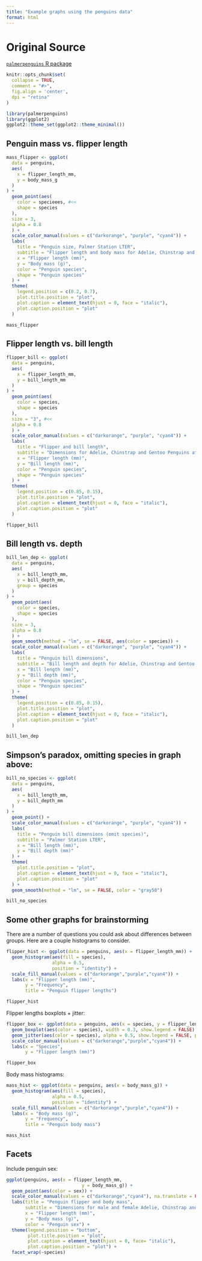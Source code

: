 ```yaml
---
title: "Example graphs using the penguins data"
format: html
---
```


# Original Source

[`palmerpenguins` R package](https://raw.githubusercontent.com/allisonhorst/palmerpenguins/master/vignettes/examples.Rmd)

```r
knitr::opts_chunk$set(
  collapse = TRUE,
  comment = "#>",
  fig.align = 'center',
  dpi = "retina"
)
```


```r
library(palmerpenguins)
library(ggplot2)
ggplot2::theme_set(ggplot2::theme_minimal())
```

## Penguin mass vs. flipper length

```r
mass_flipper <- ggplot(
  data = penguins,
  aes(
    x = flipper_length_mm,
    y = body_mass_g
  )
) +
  geom_point(aes(
    color = specieees, #<<
    shape = species
  ),
  size = 3,
  alpha = 0.8
  ) +
  scale_color_manual(values = c("darkorange", "purple", "cyan4")) +
  labs(
    title = "Penguin size, Palmer Station LTER",
    subtitle = "Flipper length and body mass for Adelie, Chinstrap and Gentoo Penguins",
    x = "Flipper length (mm)",
    y = "Body mass (g)",
    color = "Penguin species",
    shape = "Penguin species"
  ) +
  theme(
    legend.position = c(0.2, 0.7),
    plot.title.position = "plot",
    plot.caption = element_text(hjust = 0, face = "italic"),
    plot.caption.position = "plot"
  )

mass_flipper
```

## Flipper length vs. bill length

```r
flipper_bill <- ggplot(
  data = penguins,
  aes(
    x = flipper_length_mm,
    y = bill_length_mm
  )
) +
  geom_point(aes(
    color = species,
    shape = species
  ),
  size = "3", #<<
  alpha = 0.8
  ) +
  scale_color_manual(values = c("darkorange", "purple", "cyan4")) +
  labs(
    title = "Flipper and bill length",
    subtitle = "Dimensions for Adelie, Chinstrap and Gentoo Penguins at Palmer Station LTER",
    x = "Flipper length (mm)",
    y = "Bill length (mm)",
    color = "Penguin species",
    shape = "Penguin species"
  ) +
  theme(
    legend.position = c(0.85, 0.15),
    plot.title.position = "plot",
    plot.caption = element_text(hjust = 0, face = "italic"),
    plot.caption.position = "plot"
  )

flipper_bill
```

## Bill length vs. depth

```r
bill_len_dep <- ggplot(
  data = penguins,
  aes(
    x = bill_length_mm,
    y = bill_depth_mm,
    group = species
  )
) +
  geom_point(aes(
    color = species,
    shape = species
  ),
  size = 3,
  alpha = 0.8
  ) +
  geom_smooth(method = "lm", se = FALSE, aes(color = species)) +
  scale_color_manual(values = c("darkorange", "purple", "cyan4")) +
  labs(
    title = "Penguin bill dimensions",
    subtitle = "Bill length and depth for Adelie, Chinstrap and Gentoo Penguins at Palmer Station LTER",
    x = "Bill length (mm)",
    y = "Bill depth (mm)",
    color = "Penguin species",
    shape = "Penguin species"
  ) +
  theme(
    legend.position = c(0.85, 0.15),
    plot.title.position = "plot",
    plot.caption = element_text(hjust = 0, face = "italic"),
    plot.caption.position = "plot"
  )

bill_len_dep
```

## Simpson's paradox, omitting species in graph above:  

```r
bill_no_species <- ggplot(
  data = penguins,
  aes(
    x = bill_length_mm,
    y = bill_depth_mm
  )
) +
  geom_point() +
  scale_color_manual(values = c("darkorange", "purple", "cyan4")) +
  labs(
    title = "Penguin bill dimensions (omit species)",
    subtitle = "Palmer Station LTER",
    x = "Bill length (mm)",
    y = "Bill depth (mm)"
  ) +
  theme(
    plot.title.position = "plot",
    plot.caption = element_text(hjust = 0, face = "italic"),
    plot.caption.position = "plot"
  ) +
  geom_smooth(method = "lm", se = FALSE, color = "gray50")

bill_no_species
```

## Some other graphs for brainstorming

There are a number of questions you could ask about differences between groups. Here are a couple histograms to consider.

```r

flipper_hist <- ggplot(data = penguins, aes(x = flipper_length_mm)) +
  geom_histogram(aes(fill = species), 
                 alpha = 0.5, 
                 position = "identity") +
  scale_fill_manual(values = c("darkorange","purple","cyan4")) +
  labs(x = "Flipper length (mm)",
       y = "Frequency",
       title = "Penguin flipper lengths")

flipper_hist
```

Flipper lengths boxplots + jitter: 

```r
flipper_box <- ggplot(data = penguins, aes(x = species, y = flipper_length_mm)) +
  geom_boxplot(aes(color = species), width = 0.3, show.legend = FALSE) +
  geom_jitter(aes(color = species), alpha = 0.5, show.legend = FALSE, position = position_jitter(width = 0.2, seed = 0)) +
  scale_color_manual(values = c("darkorange","purple","cyan4")) +
  labs(x = "Species",
       y = "Flipper length (mm)")

flipper_box
```

Body mass histograms: 

```r

mass_hist <- ggplot(data = penguins, aes(x = body_mass_g)) +
  geom_histogram(aes(fill = species), 
                 alpha = 0.5, 
                 position = "identity") +
  scale_fill_manual(values = c("darkorange","purple","cyan4")) +
  labs(x = "Body mass (g)",
       y = "Frequency",
       title = "Penguin body mass")

mass_hist
```

## Facets

Include penguin sex: 
```r

ggplot(penguins, aes(x = flipper_length_mm,
                            y = body_mass_g)) +
  geom_point(aes(color = sex)) +
  scale_color_manual(values = c("darkorange","cyan4"), na.translate = FALSE) +
  labs(title = "Penguin flipper and body mass",
       subtitle = "Dimensions for male and female Adelie, Chinstrap and Gentoo Penguins at Palmer Station LTER",
       x = "Flipper length (mm)",
       y = "Body mass (g)",
       color = "Penguin sex") +
  theme(legend.position = "bottom",
        plot.title.position = "plot",
        plot.caption = element_text(hjust = 0, face= "italic"),
        plot.caption.position = "plot") +
  facet_wrap(~species)
```


